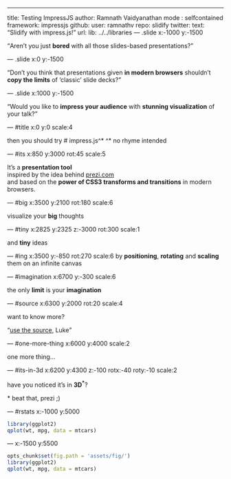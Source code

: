 ---
title: Testing ImpressJS
author: Ramnath Vaidyanathan
mode  : selfcontained
framework: impressjs
github:
  user: ramnathv
  repo: slidify
twitter:
  text: "Slidify with impress.js!"
url:
  lib: ../../libraries
--- .slide x:-1000 y:-1500

<q>Aren't you just **bored** with all those slides-based presentations?</q>

--- .slide x:0 y:-1500

<q>Don't you think that presentations given **in modern browsers** shouldn't **copy the limits** of 'classic' slide decks?</q>

--- .slide x:1000 y:-1500

<q>Would you like to **impress your audience** with **stunning visualization** of your talk?</q>

--- #title x:0 y:0 scale:4

<span class="try">then you should try</span>
# impress.js^*
<span class="footnote">^* no rhyme intended</span>

--- #its x:850 y:3000 rot:45 scale:5

 It's a **presentation tool** <br/>
inspired by the idea behind [prezi.com](http://prezi.com) <br/>
and based on the **power of CSS3 transforms and transitions** in modern browsers.

--- #big x:3500 y:2100 rot:180 scale:6

visualize your <b>big</b> <span class="thoughts">thoughts</span>

--- #tiny x:2825 y:2325 z:-3000 rot:300 scale:1

and **tiny** ideas

--- #ing x:3500 y:-850 rot:270 scale:6
by <b class="positioning">positioning</b>, <b class="rotating">rotating</b> and <b class="scaling">scaling</b> them on an infinite canvas

--- #imagination x:6700 y:-300 scale:6

the only **limit** is your <b class="imagination">imagination</b>

--- #source x:6300 y:2000 rot:20 scale:4

want to know more?

<q>[use the source](http://github.com/bartaz/impress.js), Luke</q>

--- #one-more-thing x:6000 y:4000 scale:2

one more thing...

--- #its-in-3d x:6200 y:4300 z:-100 rotx:-40 roty:-10 scale:2

<span class="have">have</span> <span class="you">you</span> <span class="noticed">noticed</span> <span class="its">it's</span> <span class="in">in</span> <b>3D<sup>*</sup></b>?

<span class="footnote">* beat that, prezi ;)</span>

--- #rstats x:-1000 y:5000

```r
library(ggplot2)
qplot(wt, mpg, data = mtcars)
```

--- x:-1500 y:5500

```r
opts_chunk$set(fig.path = 'assets/fig/')
library(ggplot2)
qplot(wt, mpg, data = mtcars)
```


  
